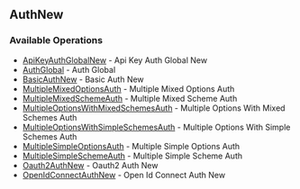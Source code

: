 

## AuthNew

### Available Operations

* [ApiKeyAuthGlobalNew](/authnew/api_key_auth_global_new) - Api Key Auth Global New
* [AuthGlobal](/authnew/auth_global) - Auth Global
* [BasicAuthNew](/authnew/basic_auth_new) - Basic Auth New
* [MultipleMixedOptionsAuth](/authnew/multiple_mixed_options_auth) - Multiple Mixed Options Auth
* [MultipleMixedSchemeAuth](/authnew/multiple_mixed_scheme_auth) - Multiple Mixed Scheme Auth
* [MultipleOptionsWithMixedSchemesAuth](/authnew/multiple_options_with_mixed_schemes_auth) - Multiple Options With Mixed Schemes Auth
* [MultipleOptionsWithSimpleSchemesAuth](/authnew/multiple_options_with_simple_schemes_auth) - Multiple Options With Simple Schemes Auth
* [MultipleSimpleOptionsAuth](/authnew/multiple_simple_options_auth) - Multiple Simple Options Auth
* [MultipleSimpleSchemeAuth](/authnew/multiple_simple_scheme_auth) - Multiple Simple Scheme Auth
* [Oauth2AuthNew](/authnew/oauth2_auth_new) - Oauth2 Auth New
* [OpenIdConnectAuthNew](/authnew/open_id_connect_auth_new) - Open Id Connect Auth New

<ApiKeyAuthGlobalNew />
<AuthGlobal />
<BasicAuthNew />
<MultipleMixedOptionsAuth />
<MultipleMixedSchemeAuth />
<MultipleOptionsWithMixedSchemesAuth />
<MultipleOptionsWithSimpleSchemesAuth />
<MultipleSimpleOptionsAuth />
<MultipleSimpleSchemeAuth />
<Oauth2AuthNew />
<OpenIdConnectAuthNew />
